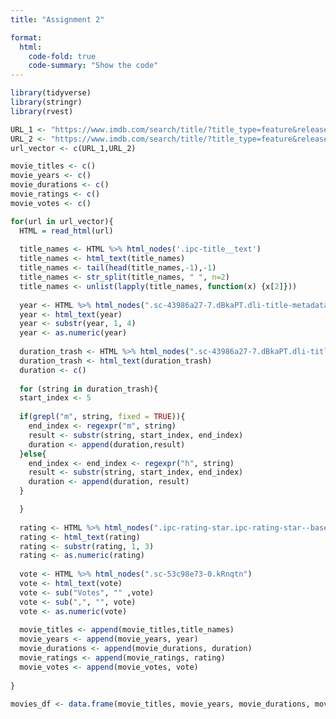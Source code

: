 ```yaml
---
title: "Assignment 2"

format:
  html:
    code-fold: true
    code-summary: "Show the code"
---
```



```r

library(tidyverse)
library(stringr)
library(rvest)

URL_1 <- "https://www.imdb.com/search/title/?title_type=feature&release_date=0010-01-01,2023-12-31&num_votes=2500,&country_of_origin=TR&count=250"
URL_2 <- "https://www.imdb.com/search/title/?title_type=feature&release_date=,2009-12-31&num_votes=2500,&country_of_origin=TR&count=250"
url_vector <- c(URL_1,URL_2)


```

```r


movie_titles <- c()
movie_years <- c()
movie_durations <- c()
movie_ratings <- c()
movie_votes <- c()

for(url in url_vector){
  HTML = read_html(url)
  
  title_names <- HTML %>% html_nodes('.ipc-title__text')
  title_names <- html_text(title_names)
  title_names <- tail(head(title_names,-1),-1)
  title_names <- str_split(title_names, " ", n=2)
  title_names <- unlist(lapply(title_names, function(x) {x[2]}))
  
  year <- HTML %>% html_nodes(".sc-43986a27-7.dBkaPT.dli-title-metadata")
  year <- html_text(year)
  year <- substr(year, 1, 4)
  year <- as.numeric(year)
  
  duration_trash <- HTML %>% html_nodes(".sc-43986a27-7.dBkaPT.dli-title-metadata")
  duration_trash <- html_text(duration_trash)
  duration <- c()
  
  for (string in duration_trash){
  start_index <- 5
  
  if(grepl("m", string, fixed = TRUE)){
    end_index <- regexpr("m", string)
    result <- substr(string, start_index, end_index)
    duration <- append(duration,result)
  }else{
    end_index <- end_index <- regexpr("h", string)
    result <- substr(string, start_index, end_index)
    duration <- append(duration, result)
  }

  }
  
  rating <- HTML %>% html_nodes(".ipc-rating-star.ipc-rating-star--base.ipc-rating-star--imdb.ratingGroup--imdb-rating")
  rating <- html_text(rating)
  rating <- substr(rating, 1, 3)
  rating <- as.numeric(rating)
  
  vote <- HTML %>% html_nodes(".sc-53c98e73-0.kRnqtn")
  vote <- html_text(vote)
  vote <- sub("Votes", "" ,vote)
  vote <- sub(",", "", vote)
  vote <- as.numeric(vote)
  
  movie_titles <- append(movie_titles,title_names)
  movie_years <- append(movie_years, year)
  movie_durations <- append(movie_durations, duration)
  movie_ratings <- append(movie_ratings, rating)
  movie_votes <- append(movie_votes, vote)
  
}

movies_df <- data.frame(movie_titles, movie_years, movie_durations, movie_ratings, movie_votes)

```
